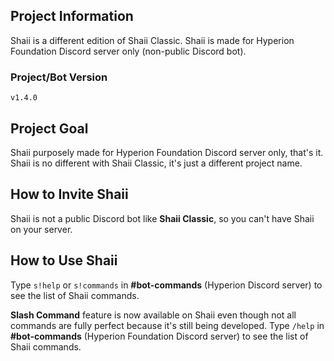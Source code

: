## Project Information
Shaii is a different edition of Shaii Classic. Shaii is made for Hyperion Foundation Discord server only (non-public Discord bot).

### Project/Bot Version
`v1.4.0`

## Project Goal
Shaii purposely made for Hyperion Foundation Discord server only, that's it. Shaii is no different with Shaii Classic, it's just a different project name.

## How to Invite Shaii
Shaii is not a public Discord bot like **Shaii Classic**, so you can't have Shaii on your server.

## How to Use Shaii
Type `s!help` or `s!commands` in **#bot-commands** (Hyperion Discord server) to see the list of Shaii commands.

**Slash Command** feature is now available on Shaii even though not all commands are fully perfect because it's still being developed. Type `/help` in **#bot-commands** (Hyperion Foundation Discord server) to see the list of Shaii commands.